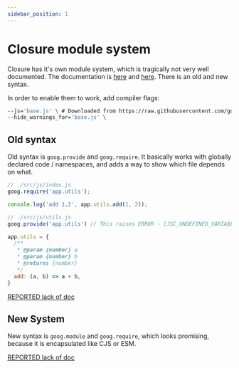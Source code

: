 ```yaml
---
sidebar_position: 1
---
```



# Closure module system
Closure has it's own module system, which is tragically not very well documented. The documentation is [here](https://github.com/google/closure-compiler/wiki/JS-Modules) and [here](https://github.com/google/closure-library/wiki/goog.module:-an-ES6-module-like-alternative-to-goog.provide). There is an old and new syntax.

In order to enable them to work, add compiler flags:
```bash
--js='base.js' \ # Downloaded from https://raw.githubusercontent.com/google/closure-library/master/closure/goog/base.js
--hide_warnings_for='base.js' \
```


## Old syntax
Old syntax is `goog.provide` and `goog.require`. It basically works with globally declared code / namespaces, and adds a way to show which file depends on what.

```js
// ./src/js/index.js
goog.require('app.utils');

console.log('add 1,2', app.utils.add(1, 2));
```

```js
// ./src/js/utils.js
goog.provide('app.utils') // This raises ERROR - [JSC_UNDEFINED_VARIABLE] variable goog is undeclared

app.utils = {
  /**
   * @param {number} a 
   * @param {number} b 
   * @returns {number}
   */
  add: (a, b) => a + b,
}
```

[REPORTED lack of doc](https://github.com/google/closure-compiler/issues/4048)

## New System
New syntax is `goog.module` and `goog.require`, which looks promising, because it is encapsulated like CJS or ESM.

[REPORTED lack of doc](https://github.com/google/closure-compiler/issues/4049)
